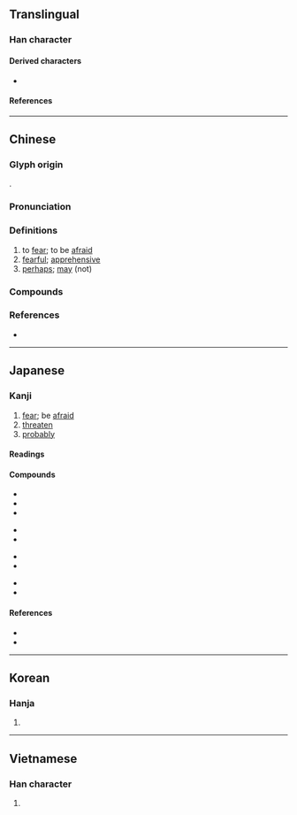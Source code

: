 {{character info}}
==Translingual==

===Han character===
{{Han char|rn=61|rad=心|as=06|sn=10|four=17331|canj=MNP,XMNP|ids=⿱⿰工凡心(GJKV),⿱⿰工⿹⺄㐅心(HT)}} <!-- ⿱巩心 is incorrect because of different forms of 巩 -->

====Derived characters====
* {{l|mul|[[𠺱]], [[𢟈]], [[𦃵]], [[𫻐]], [[𦶐]], [[𮅱]]}}

====References====
{{Han ref|kx=0384.080|dkj=10552|dj=0714.250|hdz=42289.080|uh=6050}}

----

==Chinese==
{{zh-forms}}

===Glyph origin===
{{Han etym}}
{{Han compound|巩|心|ls=psc|c1=p|c2=s}}.

===Pronunciation===
{{zh-pron
|m=kǒng
|m-s=
|c=hung2
|c-t=
|g=
|h=pfs=khiúng
|j=
|mb=kě̤ng
|md=kṳ̄ng
|mn=qz,tw,xm,zz:khióng
|mn-t=kiong2
|w=2khon
|x=
|mc=y
|oc=y
|cat=v,a,adv
}}

===Definitions===
{{zh-hanzi}}

# to [[fear]]; to be [[afraid]]
# [[fearful]]; [[apprehensive]]
# [[perhaps]]; [[may]] (not)

===Compounds===
{{zh-der|恐龍|恐怖|唯恐|唯恐不及|恐嚇|恐嚇罪|恐後爭先|恐怕|恐怖主義|恐怖分子|恐怖小說|恐怖時代|恐恐然|恐惶|恐惶悚懼|恐慌|恐慌症|恐慮|恐憂|恐懼|恐懼不安|恐懼症|恐水病|恐變症|恐鳥|惜恐|惟恐|惴恐|惶恐|惶恐不安|擔驚受恐|有恃無恐|深恐|爭先恐後|猶恐|生恐|白色恐怖|皇恐灘|紅色恐怖|經濟恐慌|臨死不恐|臨難不恐|誠恐|誠恐誠惶|誠惶誠恐|震恐|驚恐|驚恐萬分|恐怖片|恐同}}

===References===
* {{R:yue:Hanzi}}

----

==Japanese==

===Kanji===
{{ja-kanji|grade=c|rs=心06}}

# [[fear]]; be [[afraid]]
# [[threaten]]
# [[probably]]

====Readings====
{{ja-readings
|goon=く
|kanon=きょう
|kun=おそ-れる, おそ-ろし.い, おそれ, こわ-い
}}

====Compounds====
{{top4}}
* {{ja-l|恐悦}}
* {{ja-l|恐喝}}
* {{ja-l|恐々謹言}}
{{mid4}}
* {{ja-l|恐懼}}
* {{ja-l|恐慌}}
{{mid4}}
* {{ja-l|恐察}}
* {{ja-r|恐縮|きょうしゅく}}
{{mid4}}
* {{ja-l|恐怖}}
* {{ja-r|恐竜|きょうりゅう}}
{{bottom}}

====References====
* {{S-JIS|8BB0}}
* {{JIS|3632}}

----

==Korean==

===Hanja===
{{ko-hanja|hangeul=[[공]]|eumhun=|rv=gong|mr=kong|y=kong}}

# {{rfdef|ko|sort=心06}}

----

==Vietnamese==

===Han character===
{{vi-hantu|[[khủng]], [[thứ]]|rs=心06}}

# {{rfdef|vi|sort=心06}}